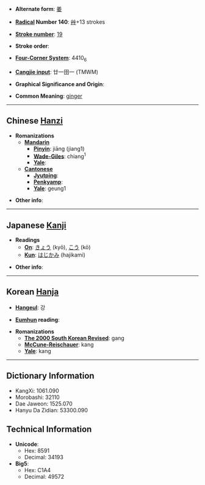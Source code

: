 * '''Alternate form''': [[姜]]

* '''[[Wiktionary:Chinese radical index| Radical]] Number 140''': [[Wiktionary:Chinese radical index 艸|艸]]+13 strokes

* '''[[Wiktionary:Chinese total strokes index|Stroke number]]''': [[Wiktionary:Chinese total strokes index 19|19]]

* '''Stroke order''': 

* '''[[Wiktionary:Chinese four corner index|Four-Corner System]]''': 4410<sub>6</sub>

* '''[[Wiktionary:Chinese Cangjie index|Cangjie input]]''': 廿一田一 (TMWM)

* '''Graphical Significance and Origin''': 

* '''Common Meaning''': [[ginger]]

----

== Chinese [[Hanzi]] ==

* '''Romanizations'''
** '''[[Mandarin]]'''
*** '''[[Pinyin]]''': jiāng (jiang1)
*** '''[[Wade-Giles]]''': chiang<sup>1</sup>
*** '''[[Yale]]''': 
** '''[[Cantonese]]'''
*** '''[[Jyutping]]''':
*** '''[[Penkyamp]]''': 
*** '''[[Yale]]''': geung1

* '''Other info''': 

----

== Japanese [[Kanji]] ==

* '''Readings'''
** '''[[On]]''': [[きょう]] (kyō), [[こう]] (kō)
** '''[[Kun]]''': [[はじかみ]] (hajikami)

* '''Other info''':  

----

== Korean [[Hanja]] ==

* '''[[Hangeul]]''': 강

* '''[[Eumhun]] reading''': 

* '''Romanizations'''
** '''[[The 2000 South Korean Revised Romanization|The 2000 South Korean Revised]]''': gang
** '''[[McCune-Reischauer]]''': kang
** '''[[Yale]]''': kang

----

== Dictionary Information ==

* KangXi: 1061.090
* Morobashi: 32110
* Dae Jaweon: 1525.070
* Hanyu Da Zidian: 53300.090

== Technical Information ==

* '''Unicode''':
** Hex: 8591
** Decimal: 34193
* '''Big5''':
** Hex: C1A4
** Decimal: 49572